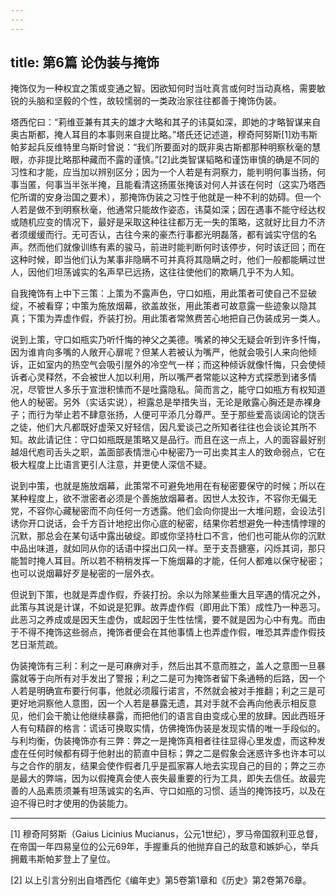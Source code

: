 ```yaml
---
---
---
```

title: 第6篇 论伪装与掩饰
---




掩饰仅为一种权宜之策或变通之智。因欲知何时当吐真言或何时当动真格，需要敏锐的头脑和坚毅的个性，故较懦弱的一类政治家往往都善于掩饰伪装。

塔西佗曰：“莉维亚兼有其夫的雄才大略和其子的讳莫如深，即她的才略智谋来自奥古斯都，掩人耳目的本事则来自提比略。”塔氏还记述道，穆奇阿努斯[1]劝韦斯帕芗起兵反维特里乌斯时曾说：“我们所要面对的既非奥古斯都那种明察秋毫的慧眼，亦非提比略那种藏而不露的谨慎。”[2]此类智谋韬略和谨饬审慎的确是不同的习性和才能，应当加以辨别区分；因为一个人若是有洞察力，能判明何事当扬，何事当匿，何事当半张半掩，且能看清这扬匿张掩该对何人并该在何时（这实乃塔西佗所谓的安身治国之要术），那掩饰伪装之习性于他就是一种不利的妨碍。但一个人若是做不到明察秋毫，他通常只能故作姿态，讳莫如深；因在遇事不能守经达权或随机应变的情况下，最好是采取这种往往都万无一失的策略，这就好比目力不济者须缓缓而行。无可否认，古往今来的豪杰行事都光明磊落，都有诚实守信的名声。然而他们就像训练有素的骏马，前进时能判断何时该停步，何时该迂回；而在这种时候，即当他们认为某事非隐瞒不可并真将其隐瞒之时，他们一般都能瞒过世人，因他们坦荡诚实的名声早已远扬，这往往使他们的欺瞒几乎不为人知。

自我掩饰有上中下三策：上策为不露声色，守口如瓶，用此策者可使自己不显破绽，不被看穿；中策为施放烟幕，欲盖故张，用此策者可故意露一些迹象以隐其真；下策为弄虚作假，乔装打扮。用此策者常煞费苦心地把自己伪装成另一类人。

说到上策，守口如瓶实乃听忏悔的神父之美德。嘴紧的神父无疑会听到许多忏悔，因为谁肯向多嘴的人敞开心扉呢？但某人若被认为嘴严，他就会吸引人来向他倾诉，正如室内的热空气会吸引屋外的冷空气一样；而这种倾诉就像忏悔，只会使倾诉者心灵释然，不会被世人加以利用，所以嘴严者常能以这种方式探悉到诸多情况，尽管世人多乐于宣泄积愫而不是吐露隐私。简而言之，能守口如瓶方有权知道他人的秘密。另外（实话实说），袒露总是举措失当，无论是敞露心胸还是赤裸身子；而行为举止若不肆意张扬，人便可平添几分尊严。至于那些爱高谈阔论的饶舌之徒，他们大凡都既好虚荣又好轻信，因凡爱谈己之所知者往往也会谈论其所不知。故此请记住：守口如瓶既是策略又是品行。而且在这一点上，人的面容最好别越俎代庖司舌头之职，盖面部表情泄心中秘密乃一可出卖其主人的致命弱点，它在极大程度上比语言更引人注意，并更使人深信不疑。

说到中策，也就是施放烟幕，此策常不可避免地用在有秘密要保守的时候；所以在某种程度上，欲不泄密者必须是个善施放烟幕者。因世人太狡诈，不容你无偏无党，不容你心藏秘密而不向任何一方透露。他们会向你提出一大堆问题，会设法引诱你开口说话，会千方百计地挖出你心底的秘密，结果你若想避免一种违情悖理的沉默，那总会在某句话中露出破绽。即或你坚持杜口不言，他们也可能从你的沉默中品出味道，就如同从你的话语中探出口风一样。至于支吾搪塞，闪烁其词，那只能暂时掩人耳目。所以若不稍稍发挥一下施烟幕的才能，任何人都难以保守秘密；也可以说烟幕好歹是秘密的一层外衣。

但说到下策，也就是弄虚作假，乔装打扮。余以为除某些重大且罕遇的情况之外，此策与其说是计谋，不如说是犯罪。故弄虚作假（即用此下策）成性乃一种恶习。此恶习之养成或是因天生虚伪，或起因于生性怯懦，要不就是因为心中有鬼。而由于不得不掩饰这些弱点，掩饰者便会在其他事情上也弄虚作假，唯恐其弄虚作假技艺日渐荒疏。

伪装掩饰有三利：利之一是可麻痹对手，然后出其不意而胜之，盖人之意图一旦暴露就等于向所有对手发出了警报；利之二是可为掩饰者留下条通畅的后路，因一个人若是明确宣布要行何事，他就必须履行诺言，不然就会被对手推翻；利之三是可更好地洞察他人意图，因一个人若是暴露无遗，其对手就不会再向他表示相反意见，他们会干脆让他继续暴露，而把他们的语言自由变成心里的放肆。因此西班牙人有句精辟的格言：谎话可换取实情，仿佛掩饰伪装是发现实情的唯一手段似的。与利均衡，伪装掩饰亦有三弊：弊之一是掩饰真相者往往显得心里发虚，而这种发虚在任何时候都有碍于他射出的箭直中目标；弊之二是假象会迷惑许多也许本可以与之合作的朋友，结果会使作假者几乎是孤家寡人地去实现自己的目的；弊之三亦是最大的弊端，因为以假掩真会使人丧失最重要的行为工具，即失去信任。故最完善的人品素质须兼有坦荡诚实的名声、守口如瓶的习惯、适当的掩饰技巧，以及在迫不得已时才使用的伪装能力。



* * *



[1] 穆奇阿努斯（Gaius Licinius Mucianus，公元1世纪），罗马帝国叙利亚总督，在帝国一年四易皇位的公元69年，手握重兵的他抛弃自己的敌意和嫉妒心，举兵拥戴韦斯帕芗登上了皇位。

[2] 以上引言分别出自塔西佗《编年史》第5卷第1章和《历史》第2卷第76章。